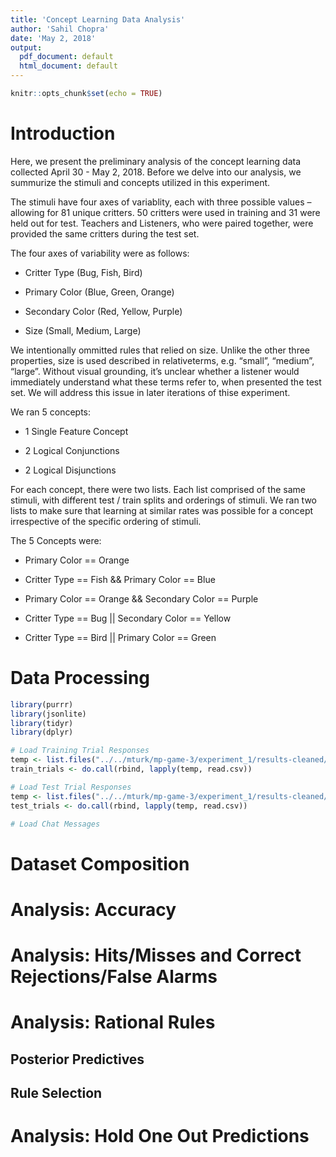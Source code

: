 ```yaml
---
title: 'Concept Learning Data Analysis'
author: 'Sahil Chopra'
date: 'May 2, 2018'
output:
  pdf_document: default
  html_document: default
---
```


```r
knitr::opts_chunk$set(echo = TRUE)
```

# Introduction
Here, we present the preliminary analysis of the concept learning data collected April 30 - May 2, 2018. Before we delve into our analysis, we summurize the stimuli and concepts utilized in this experiment.

The stimuli have four axes of variablity, each with three possible values -- allowing for 81 unique critters. 50 critters were used in training and 31 were held out for test. Teachers and Listeners, who were paired together, were provided the same critters during the test set.

The four axes of variability were as follows:

* Critter Type (Bug, Fish, Bird)

* Primary Color (Blue, Green, Orange)

* Secondary Color (Red, Yellow, Purple)

* Size (Small, Medium, Large)

We intentionally ommitted rules that relied on size. Unlike the other three properties, size is used described in relativeterms, e.g. "small", "medium", "large". Without visual grounding, it's unclear whether a listener would immediately understand what these terms refer to, when presented the test set. We will address this issue in later iterations of thise experiment.

We ran 5 concepts:

* 1 Single Feature Concept

* 2 Logical Conjunctions

* 2 Logical Disjunctions

For each concept, there were two lists. Each list comprised of the same stimuli, with different test / train splits and orderings of stimuli. We ran two lists to make sure that learning at similar rates was possible for a concept irrespective of the specific ordering of stimuli.

The 5 Concepts were:

* Primary Color == Orange

* Critter Type == Fish && Primary Color == Blue

* Primary Color == Orange && Secondary Color == Purple

* Critter Type == Bug || Secondary Color == Yellow

* Critter Type == Bird || Primary Color == Green

# Data Processing
```r

library(purrr)
library(jsonlite)
library(tidyr) 
library(dplyr)

# Load Training Trial Responses
temp <- list.files("../../mturk/mp-game-3/experiment_1/results-cleaned/train_trials", pattern="*", full.names=TRUE)
train_trials <- do.call(rbind, lapply(temp, read.csv))

# Load Test Trial Responses
temp <- list.files("../../mturk/mp-game-3/experiment_1/results-cleaned/test_trials", pattern="*", full.names=TRUE)
test_trials <- do.call(rbind, lapply(temp, read.csv))

# Load Chat Messages

```

# Dataset Composition

# Analysis: Accuracy

# Analysis: Hits/Misses and Correct Rejections/False Alarms

# Analysis: Rational Rules

## Posterior Predictives

## Rule Selection

# Analysis: Hold One Out Predictions
